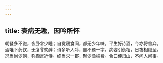 ```yaml
---
---
---
```

title: 衰病无趣，因吟所怀
---



朝餐多不饱，夜卧常少睡；自觉寝食间，都无少年味。平生好诗酒，今亦将舍弃。酒唯下药饮，无复曾欢醉；诗多听人吟，自不题一字。病姿引衰相，日夜相继至。况当尚少朝，弥惭居近侍。终当求一郡，聚少渔樵费。合口便归山，不问人间事。